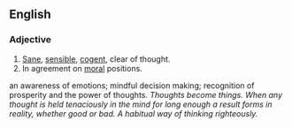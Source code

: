 ==English==

===Adjective===
{{en-adj}}

#[[sane|Sane]], [[sensible]], [[cogent]], clear of thought.
#In agreement on [[moral]] positions.
an awareness of emotions; mindful decision making; recognition of prosperity and the power of thoughts.
''Thoughts become things.  When any thought is held tenaciously in the mind for long enough a result forms in reality, whether good or bad.  A habitual way of thinking righteously.''